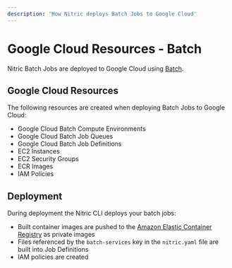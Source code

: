 ```yaml
---
description: 'How Nitric deploys Batch Jobs to Google Cloud'
---
```


# Google Cloud Resources - Batch

Nitric Batch Jobs are deployed to Google Cloud using [Batch](https://cloud.google.com/batch).

## Google Cloud Resources

The following resources are created when deploying Batch Jobs to Google Cloud:

- Google Cloud Batch Compute Environments
- Google Cloud Batch Job Queues
- Google Cloud Batch Job Definitions
- EC2 Instances
- EC2 Security Groups
- ECR Images
- IAM Policies

## Deployment

During deployment the Nitric CLI deploys your batch jobs:

- Built container images are pushed to the [Amazon Elastic Container Registry](https://aws.amazon.com/ecr/) as private images
- Files referenced by the `batch-services` key in the `nitric.yaml` file are built into Job Definitions
- IAM policies are created
